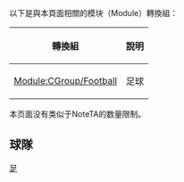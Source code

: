 {{CGroupH|name=JLeague|desc=日本職業足球聯賽}}<noinclude>[[Category:體育公共轉換組模板|足{{SUBPAGENAME}}]]

以下是與本頁面相關的模块（Module）轉換組：
{| class="wikitable"
! 轉換組 || 說明
|-
| [[Module:CGroup/Football]] || 足球
|}

本页面没有类似于NoteTA的数量限制。

== 球隊 ==
</noinclude>  
{{CItem|zh:仙台七夕; zh-cn:仙台七夕; zh-tw:仙台七夕; zh-hk:仙台維加泰; zh-sg:仙台七夕; |original={{lang|ja|ベガルタ仙台}}}}
{{CItem|zh:柏太陽王; zh-hans:柏太阳王; zh-cn:柏太阳神; zh-hk:柏雷素爾; zh-hant:柏太陽王; zh-sg:柏太阳王; |original={{lang|ja|柏レイソル}}}}
{{CItem|zh-hant:湘南美海; zh-hans:湘南美海; zh-hk:湘南比馬; |original={{lang|ja|湘南ベルマーレ}}}}
{{CItem|zh:磐田喜悦; zh-hans:磐田喜悦; zh-hant:磐田喜悅; zh-hk:磐田山葉 |original={{lang|ja|ジュビロ磐田}}}}
{{CItem|zh:大阪鋼巴; zh-cn:大阪钢巴; zh-tw:大阪飛腳; zh-hk:大阪飛腳; zh-sg:大阪飞脚; |original={{lang|ja|ガンバ大阪}}}}
{{CItem|zh:讚岐釜玉海; zh-hans:赞岐釜玉海;  zh-hant:讚岐釜玉海; zh-tw:讚岐釜玉海; zh-hk:讚岐卡馬達馬尼 |original={{lang|ja|カマタマーレ讃岐}}}}
{{CItem|zh:熊本罗亚素; zh-hans:熊本深红; zh-hk:熊本羅亞素; zh-mo:熊本深紅; zh-hant:熊本深紅; |original={{lang|ja|ロアッソ熊本}}}}
{{CItem|zh:鳥栖砂岩; zh-hans:鸟栖砂岩; zh-hk:鳥棲砂岩; zh-mo:鳥栖砂岩; zh-tw:鳥栖砂岩; |original={{lang|ja|サガン鳥栖}}}}
{{CItem|zh:FC東京; zh-cn:东京FC; zh-tw:FC東京; zh-hk:FC東京; zh-sg:FC东京; |original={{lang|ja|FC東京}}}}
{{CItem|zh-hans:山口维新战斗精神; zh-hk:山口雷法; zh-hant:山口維新戰鬥精神; |original={{lang|ja|レノファ山口FC}}}}
{{CItem|zh-hans:金泽共进; zh-hk:金澤薩維根; zh-hant:金澤共進; |original={{lang|ja|ツエーゲン金沢}}}}
{{CItem|zh:和歌山藝術到達; zh-hans:和歌山艺术到达; zh-hant:和歌山藝術到達; |original={{lang|ja|アルテリーヴォ和歌山}}}}
{{CItem|1=和歌山艾特里武=>zh-cn:和歌山艺臻;和歌山艾特里武=>zh-sg:和歌山艺臻;|original={{lang|ja|アルテリーヴォ和歌山}}}}
{{CItem|zh:AC長野拍檔; zh-hans:AC长野拍档; zh-hant:AC長野拍檔; |original={{lang|ja|AC長野パルセイロ}}}}
{{CItem|1=長野帕塞羅=>zh-cn:AC长野拍档;長野帕塞羅=>zh-hant:AC長野拍檔;長野帕塞羅=>zh-sg:AC长野拍档;|original={{lang|ja|AC長野パルセイロ}}}}
{{CItem|1=京都橙会=>zh-cn:AS京都橙色热情;京都橙会=>zh-sg:AS京都橙色热情;|original={{lang|ja|AS.Laranja Kyoto}}}}
<noinclude>
</noinclude>{{CGroupF}}